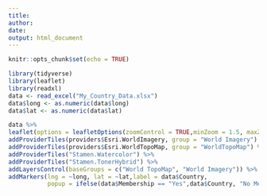 ---
title:
author: 
date: 
output: html_document
---

```{r setup, include=FALSE}
knitr::opts_chunk$set(echo = TRUE)
```

```{r include=FALSE}
library(tidyverse)
library(leaflet)
library(readxl)
data <- read_excel("My_Country_Data.xlsx")
data$long <- as.numeric(data$long)
data$lat <- as.numeric(data$lat)
```

```{r echo=FALSE}
data %>% 
leaflet(options = leafletOptions(zoomControl = TRUE,minZoom = 1.5, maxZoom = 5)) %>%
addProviderTiles(providers$Esri.WorldImagery, group = "World Imagery") %>%
addProviderTiles(providers$Esri.WorldTopoMap, group = "WorldTopoMap") %>%
addProviderTiles("Stamen.Watercolor") %>%
addProviderTiles("Stamen.TonerHybrid") %>%
addLayersControl(baseGroups = c("World TopoMap", "World Imagery")) %>%
addMarkers(lng = ~long, lat = ~lat,label = data$Country, 
           popup = ifelse(data$Membership == "Yes",data$Country, "No Members")) 
```

